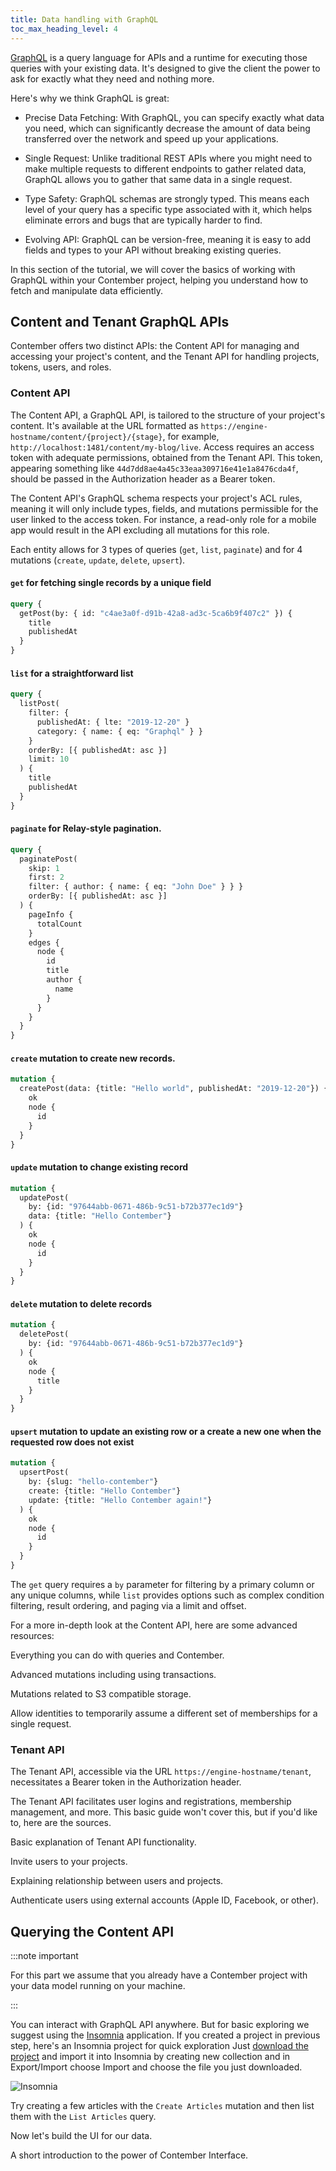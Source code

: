 ```yaml
---
title: Data handling with GraphQL
toc_max_heading_level: 4
---
```



[GraphQL](https://graphql.org/) is a query language for APIs and a runtime for executing those queries with your existing data. It's designed to give the client the power to ask for exactly what they need and nothing more.

Here's why we think GraphQL is great:

- Precise Data Fetching: With GraphQL, you can specify exactly what data you need, which can significantly decrease the amount of data being transferred over the network and speed up your applications.

- Single Request: Unlike traditional REST APIs where you might need to make multiple requests to different endpoints to gather related data, GraphQL allows you to gather that same data in a single request.

- Type Safety: GraphQL schemas are strongly typed. This means each level of your query has a specific type associated with it, which helps eliminate errors and bugs that are typically harder to find.

- Evolving API: GraphQL can be version-free, meaning it is easy to add fields and types to your API without breaking existing queries.

In this section of the tutorial, we will cover the basics of working with GraphQL within your Contember project, helping you understand how to fetch and manipulate data efficiently.

## Content and Tenant GraphQL APIs

Contember offers two distinct APIs: the Content API for managing and accessing your project's content, and the Tenant API for handling projects, tokens, users, and roles.

### Content API

The Content API, a GraphQL API, is tailored to the structure of your project's content. It's available at the URL formatted as `https://engine-hostname/content/{project}/{stage}`, for example, `http://localhost:1481/content/my-blog/live`. Access requires an access token with adequate permissions, obtained from the Tenant API. This token, appearing something like `44d7dd8ae4a45c33eaa309716e41e1a8476cda4f`, should be passed in the Authorization header as a Bearer token.

The Content API's GraphQL schema respects your project's ACL rules, meaning it will only include types, fields, and mutations permissible for the user linked to the access token. For instance, a read-only role for a mobile app would result in the API excluding all mutations for this role.

Each entity allows for 3 types of queries (`get`, `list`, `paginate`) and for 4 mutations (`create`, `update`, `delete`, `upsert`).

#### `get` for fetching single records by a unique field
  ```graphql
  query {
    getPost(by: { id: "c4ae3a0f-d91b-42a8-ad3c-5ca6b9f407c2" }) {
      title
      publishedAt
    }
  }
  ```
#### `list` for a straightforward list
  ```graphql
  query {
    listPost(
      filter: {
        publishedAt: { lte: "2019-12-20" }
        category: { name: { eq: "Graphql" } }
      }
      orderBy: [{ publishedAt: asc }]
      limit: 10
    ) {
      title
      publishedAt
    }
  }
  ```
#### `paginate` for Relay-style pagination.
  ```graphql
  query {
    paginatePost(
      skip: 1
      first: 2
      filter: { author: { name: { eq: "John Doe" } } }
      orderBy: [{ publishedAt: asc }]
    ) {
      pageInfo {
        totalCount
      }
      edges {
        node {
          id
          title
          author {
            name
          }
        }
      }
    }
  }
  ```
#### `create` mutation to create new records.
  ```graphql
  mutation {
    createPost(data: {title: "Hello world", publishedAt: "2019-12-20"}) {
      ok
      node {
        id
      }
    }
  }
  ```
#### `update` mutation to change existing record
  ```graphql
  mutation {
    updatePost(
      by: {id: "97644abb-0671-486b-9c51-b72b377ec1d9"}
      data: {title: "Hello Contember"}
    ) {
      ok
      node {
        id
      }
    }
  }
  ```
#### `delete` mutation to delete records
  ```graphql
  mutation {
    deletePost(
      by: {id: "97644abb-0671-486b-9c51-b72b377ec1d9"}
    ) {
      ok
      node {
        title
      }
    }
  }
  ```
#### `upsert` mutation to update an existing row or a create a new one when the requested row does not exist
  ```graphql
  mutation {
    upsertPost(
      by: {slug: "hello-contember"}
      create: {title: "Hello Contember"}
      update: {title: "Hello Contember again!"}
    ) {
      ok
      node {
        id
      }
    }
  }
  ```

The `get` query requires a `by` parameter for filtering by a primary column or any unique columns, while `list` provides options such as complex condition filtering, result ordering, and paging via a limit and offset.

For a more in-depth look at the Content API, here are some advanced resources:

<DocsCards>
  <DocsCard header="GraphQL Queries" href="/reference/engine/content/queries">
    <p>Everything you can do with queries and Contember.</p>
  </DocsCard>
  <DocsCard header="GraphQL Mutations" href="/reference/engine/content/mutations">
    <p>Advanced mutations including using transactions.</p>
  </DocsCard>
  <DocsCard header="Storing files on S3" href="/reference/engine/content/s3">
    <p>Mutations related to S3 compatible storage.</p>
  </DocsCard>
  <DocsCard header="Assume membership" href="/reference/engine/content/advanced/assume-membership">
    <p>Allow identities to temporarily assume a different set of memberships for a single request.</p>
  </DocsCard>
</DocsCards>

### Tenant API

The Tenant API, accessible via the URL `https://engine-hostname/tenant`, necessitates a Bearer token in the Authorization header.

The Tenant API facilitates user logins and registrations, membership management, and more. This basic guide won't cover this, but if you'd like to, here are the sources.

<DocsCards>
  <DocsCard header="How Tenant API works" href="/reference/engine/tenant/overview">
    <p>Basic explanation of Tenant API functionality.</p>
  </DocsCard>
  <DocsCard header="Managing users" href="/reference/engine/tenant/invites">
    <p>Invite users to your projects.</p>
  </DocsCard>
  <DocsCard header="Memberships" href="/reference/engine/tenant/memberships">
    <p>Explaining relationship between users and projects.</p>
  </DocsCard>
  <DocsCard header="Identity providers (IdP)" href="/reference/engine/tenant/idp">
    <p>Authenticate users using external accounts (Apple ID, Facebook, or other).</p>
  </DocsCard>
</DocsCards>

## Querying the Content API

:::note important

For this part we assume that you already have a Contember project with your data model running on your machine.

:::

You can interact with GraphQL API anywhere. But for basic exploring we suggest using the [Insomnia](https://insomnia.rest/) application. If you created a project in previous step, here's an Insomnia project for quick exploration Just <a href="/assets/insomnia-quickstart.json" target="_blank">download the project</a> and import it into Insomnia by creating new collection and in Export/Import choose Import and choose the file you just downloaded.

![Insomnia](/assets/insomnia-screen.png)

Try creating a few articles with the `Create Articles` mutation and then list them with the `List Articles` query.

Now let's build the UI for our data.

<DocsCards>
  <DocsCard header="Building the UI" href="/intro/interface">
    <p>A short introduction to the power of Contember Interface.</p>
  </DocsCard>
</DocsCards>
